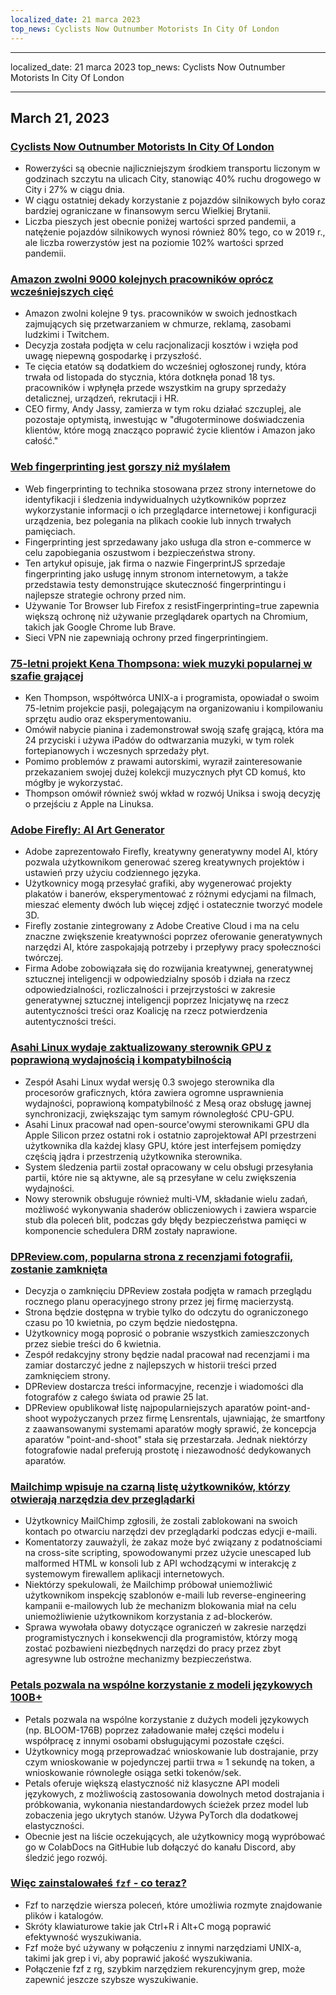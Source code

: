 ```yaml
---
localized_date: 21 marca 2023
top_news: Cyclists Now Outnumber Motorists In City Of London
---
```


---

localized_date: 21 marca 2023
top_news: Cyclists Now Outnumber Motorists In City Of London

---



<CallToAction />

<Steps>

## March 21, 2023

### [Cyclists Now Outnumber Motorists In City Of London](https://www.forbes.com/sites/carltonreid/2023/03/01/cyclists-now-outnumber-motorists-in-city-of-london/?ref=hackernewsgpt.com)

- Rowerzyści są obecnie najliczniejszym środkiem transportu liczonym w godzinach szczytu na ulicach City, stanowiąc 40% ruchu drogowego w City i 27% w ciągu dnia.
- W ciągu ostatniej dekady korzystanie z pojazdów silnikowych było coraz bardziej ograniczane w finansowym sercu Wielkiej Brytanii.
- Liczba pieszych jest obecnie poniżej wartości sprzed pandemii, a natężenie pojazdów silnikowych wynosi również 80% tego, co w 2019 r., ale liczba rowerzystów jest na poziomie 102% wartości sprzed pandemii.

### [Amazon zwolni 9000 kolejnych pracowników oprócz wcześniejszych cięć](https://www.cnbc.com/2023/03/20/amazon-layoffs-company-to-cut-off-9000-more-workers.html?ref=hackernewsgpt.com)

- Amazon zwolni kolejne 9 tys. pracowników w swoich jednostkach zajmujących się przetwarzaniem w chmurze, reklamą, zasobami ludzkimi i Twitchem.
- Decyzja została podjęta w celu racjonalizacji kosztów i wzięła pod uwagę niepewną gospodarkę i przyszłość.
- Te cięcia etatów są dodatkiem do wcześniej ogłoszonej rundy, która trwała od listopada do stycznia, która dotknęła ponad 18 tys. pracowników i wpłynęła przede wszystkim na grupy sprzedaży detalicznej, urządzeń, rekrutacji i HR.
- CEO firmy, Andy Jassy, zamierza w tym roku działać szczuplej, ale pozostaje optymistą, inwestując w "długoterminowe doświadczenia klientów, które mogą znacząco poprawić życie klientów i Amazon jako całość."

### [Web fingerprinting jest gorszy niż myślałem](https://www.bitestring.com/posts/2023-03-19-web-fingerprinting-is-worse-than-I-thought.html?ref=hackernewsgpt.com)

- Web fingerprinting to technika stosowana przez strony internetowe do identyfikacji i śledzenia indywidualnych użytkowników poprzez wykorzystanie informacji o ich przeglądarce internetowej i konfiguracji urządzenia, bez polegania na plikach cookie lub innych trwałych pamięciach.
- Fingerprinting jest sprzedawany jako usługa dla stron e-commerce w celu zapobiegania oszustwom i bezpieczeństwa strony.
- Ten artykuł opisuje, jak firma o nazwie FingerprintJS sprzedaje fingerprinting jako usługę innym stronom internetowym, a także przedstawia testy demonstrujące skuteczność fingerprintingu i najlepsze strategie ochrony przed nim.
- Używanie Tor Browser lub Firefox z resistFingerprinting=true zapewnia większą ochronę niż używanie przeglądarek opartych na Chromium, takich jak Google Chrome lub Brave.
- Sieci VPN nie zapewniają ochrony przed fingerprintingiem.

### [75-letni projekt Kena Thompsona: wiek muzyki popularnej w szafie grającej](https://www.youtube.com/watch?v=kaandEt_pKw&ref=hackernewsgpt.com)

- Ken Thompson, współtwórca UNIX-a i programista, opowiadał o swoim 75-letnim projekcie pasji, polegającym na organizowaniu i kompilowaniu sprzętu audio oraz eksperymentowaniu.
- Omówił nabycie pianina i zademonstrował swoją szafę grającą, która ma 24 przyciski i używa iPadów do odtwarzania muzyki, w tym rolek fortepianowych i wczesnych sprzedaży płyt.
- Pomimo problemów z prawami autorskimi, wyraził zainteresowanie przekazaniem swojej dużej kolekcji muzycznych płyt CD komuś, kto mógłby je wykorzystać.
- Thompson omówił również swój wkład w rozwój Uniksa i swoją decyzję o przejściu z Apple na Linuksa.

### [Adobe Firefly: AI Art Generator](https://www.adobe.com/sensei/generative-ai/firefly.html?ref=hackernewsgpt.com)

- Adobe zaprezentowało Firefly, kreatywny generatywny model AI, który pozwala użytkownikom generować szereg kreatywnych projektów i ustawień przy użyciu codziennego języka.
- Użytkownicy mogą przesyłać grafiki, aby wygenerować projekty plakatów i banerów, eksperymentować z różnymi edycjami na filmach, mieszać elementy dwóch lub więcej zdjęć i ostatecznie tworzyć modele 3D.
- Firefly zostanie zintegrowany z Adobe Creative Cloud i ma na celu znaczne zwiększenie kreatywności poprzez oferowanie generatywnych narzędzi AI, które zaspokajają potrzeby i przepływy pracy społeczności twórczej.
- Firma Adobe zobowiązała się do rozwijania kreatywnej, generatywnej sztucznej inteligencji w odpowiedzialny sposób i działa na rzecz odpowiedzialności, rozliczalności i przejrzystości w zakresie generatywnej sztucznej inteligencji poprzez Inicjatywę na rzecz autentyczności treści oraz Koalicję na rzecz potwierdzenia autentyczności treści.

### [Asahi Linux wydaje zaktualizowany sterownik GPU z poprawioną wydajnością i kompatybilnością](https://asahilinux.org/2023/03/road-to-vulkan/?ref=hackernewsgpt.com)

- Zespół Asahi Linux wydał wersję 0.3 swojego sterownika dla procesorów graficznych, która zawiera ogromne usprawnienia wydajności, poprawioną kompatybilność z Mesą oraz obsługę jawnej synchronizacji, zwiększając tym samym równoległość CPU-GPU.
- Asahi Linux pracował nad open-source'owymi sterownikami GPU dla Apple Silicon przez ostatni rok i ostatnio zaprojektował API przestrzeni użytkownika dla każdej klasy GPU, które jest interfejsem pomiędzy częścią jądra i przestrzenią użytkownika sterownika.
- System śledzenia partii został opracowany w celu obsługi przesyłania partii, które nie są aktywne, ale są przesyłane w celu zwiększenia wydajności.
- Nowy sterownik obsługuje również multi-VM, składanie wielu zadań, możliwość wykonywania shaderów obliczeniowych i zawiera wsparcie stub dla poleceń blit, podczas gdy błędy bezpieczeństwa pamięci w komponencie schedulera DRM zostały naprawione.

### [DPReview.com, popularna strona z recenzjami fotografii, zostanie zamknięta](https://www.dpreview.com/news/5901145460/dpreview-com-to-close?ref=hackernewsgpt.com)

- Decyzja o zamknięciu DPReview została podjęta w ramach przeglądu rocznego planu operacyjnego strony przez jej firmę macierzystą.
- Strona będzie dostępna w trybie tylko do odczytu do ograniczonego czasu po 10 kwietnia, po czym będzie niedostępna.
- Użytkownicy mogą poprosić o pobranie wszystkich zamieszczonych przez siebie treści do 6 kwietnia.
- Zespół redakcyjny strony będzie nadal pracował nad recenzjami i ma zamiar dostarczyć jedne z najlepszych w historii treści przed zamknięciem strony.
- DPReview dostarcza treści informacyjne, recenzje i wiadomości dla fotografów z całego świata od prawie 25 lat.
- DPReview opublikował listę najpopularniejszych aparatów point-and-shoot wypożyczanych przez firmę Lensrentals, ujawniając, że smartfony z zaawansowanymi systemami aparatów mogły sprawić, że koncepcja aparatów "point-and-shoot" stała się przestarzała. Jednak niektórzy fotografowie nadal preferują prostotę i niezawodność dedykowanych aparatów.

### [Mailchimp wpisuje na czarną listę użytkowników, którzy otwierają narzędzia dev przeglądarki](http://news.ycombinator.com/item?id=35235732&ref=hackernewsgpt.com)

- Użytkownicy MailChimp zgłosili, że zostali zablokowani na swoich kontach po otwarciu narzędzi dev przeglądarki podczas edycji e-maili.
- Komentatorzy zauważyli, że zakaz może być związany z podatnościami na cross-site scripting, spowodowanymi przez użycie unescaped lub malformed HTML w konsoli lub z API wchodzącymi w interakcję z systemowym firewallem aplikacji internetowych.
- Niektórzy spekulowali, że Mailchimp próbował uniemożliwić użytkownikom inspekcję szablonów e-maili lub reverse-engineering kampanii e-mailowych lub że mechanizm blokowania miał na celu uniemożliwienie użytkownikom korzystania z ad-blockerów.
- Sprawa wywołała obawy dotyczące ograniczeń w zakresie narzędzi programistycznych i konsekwencji dla programistów, którzy mogą zostać pozbawieni niezbędnych narzędzi do pracy przez zbyt agresywne lub ostrożne mechanizmy bezpieczeństwa.

### [Petals pozwala na wspólne korzystanie z modeli językowych 100B+](https://petals.ml/?ref=hackernewsgpt.com)

- Petals pozwala na wspólne korzystanie z dużych modeli językowych (np. BLOOM-176B) poprzez załadowanie małej części modelu i współpracę z innymi osobami obsługującymi pozostałe części.
- Użytkownicy mogą przeprowadzać wnioskowanie lub dostrajanie, przy czym wnioskowanie w pojedynczej partii trwa ≈ 1 sekundę na token, a wnioskowanie równoległe osiąga setki tokenów/sek.
- Petals oferuje większą elastyczność niż klasyczne API modeli językowych, z możliwością zastosowania dowolnych metod dostrajania i próbkowania, wykonania niestandardowych ścieżek przez model lub zobaczenia jego ukrytych stanów. Używa PyTorch dla dodatkowej elastyczności.
- Obecnie jest na liście oczekujących, ale użytkownicy mogą wypróbować go w ColabDocs na GitHubie lub dołączyć do kanału Discord, aby śledzić jego rozwój.

### [Więc zainstalowałeś `fzf` - co teraz?](https://andrew-quinn.me/fzf/?ref=hackernewsgpt.com)

- Fzf to narzędzie wiersza poleceń, które umożliwia rozmyte znajdowanie plików i katalogów.
- Skróty klawiaturowe takie jak Ctrl+R i Alt+C mogą poprawić efektywność wyszukiwania.
- Fzf może być używany w połączeniu z innymi narzędziami UNIX-a, takimi jak grep i vi, aby poprawić jakość wyszukiwania.
- Połączenie fzf z rg, szybkim narzędziem rekurencyjnym grep, może zapewnić jeszcze szybsze wyszukiwanie.

</Steps>

